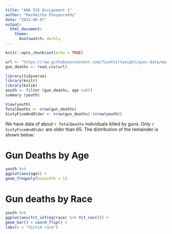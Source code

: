 ---
title: "ANA 515 Assignment 1"
author: "Rashmitha Pasupureddy"
date: "2022-06-07"
output:
  html_document:
    theme:
      bootswatch: darkly
---

```{r setup, include=FALSE}
knitr::opts_chunk$set(echo = TRUE)
```

```{r gun_deaths, include=FALSE}
url <- "https://raw.githubusercontent.com/fivethirtyeight/guns-data/master/full_data.csv"
gun_deaths <- read.csv(url)
```

```{r youth, include=FALSE}
library(tidyverse)
library(knitr)
library(bslib)
youth <- filter (gun_deaths, age <=65)
summary (youth)
```

```{r, include=FALSE}
View(youth)
TotalDeaths <- nrow(gun_deaths)
SixtyFiveAndOlder <- nrow(gun_deaths)-(nrow(youth))
```

We have data of about `r TotalDeaths` individuals killed by guns. Only `r SixtyFiveAndOlder` are older than 65. The distribution of the remainder is shown below:

# Gun Deaths by Age
```{r youth-dist, echo = FALSE} 
youth %>% 
ggplot(aes(age)) + 
geom_freqpoly(binwidth = 1) 
```

# Gun deaths by Race 
```{r race-dist, echo = FALSE} 
youth %>% 
ggplot(aes(fct_infreq(race) %>% fct_rev())) + 
geom_bar() + coord_flip() + 
labs(x = "Victim race") 
```

